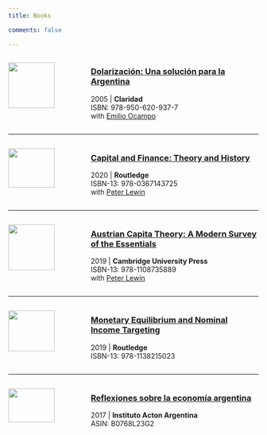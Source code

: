 ```yaml
---
title: Books

comments: false

---
```


::: columns

::: {.column width="30%"}
![](/pages/books/Book_5.jpg){width=80%}
:::

::: {.column width="70%"}
### [Dolarización: Una solución para la Argentina](https://dolarizacionunasolucionparaargentina.com/)  

2005 | **Claridad**  
ISBN: 978-950-620-937-7  
with [Emilio Ocampo](https://ucema.edu.ar/cgi-bin/profesores/listap.pl?id=15534)
:::

:::

---

::: columns

::: {.column width="30%"}
![](/pages/books/Book_4.jpg){width=80%}
:::

::: {.column width="70%"}
### [Capital and Finance: Theory and History](https://www.routledge.com/Capital-and-Finance-Theory-and-History/Lewin-Cachanosky/p/book/9780367143725)

2020 | **Routledge**  
ISBN-13: 978-0367143725  
with [Peter Lewin](http://www.utdallas.edu/~plewin/)
:::

:::

---

::: columns

::: {.column width="30%"}
![](/pages/books/Book_3.jpg){width=80%}
:::

::: {.column width="70%"}
### [Austrian Capita Theory: A Modern Survey of the Essentials](https://www.cambridge.org/us/academic/subjects/economics/economics-general-interest/austrian-capital-theory-modern-survey-essentials?format=PB&isbn=9781108735889)

2019 | **Cambridge University Press**  
ISBN-13: 978-1108735889  
with [Peter Lewin](http://www.utdallas.edu/~plewin/)
:::

:::

---

::: columns

::: {.column width="30%"}
![](/pages/books/Book_2.jpg){width=80%}
:::

::: {.column width="70%"}
### [Monetary Equilibrium and Nominal Income Targeting](https://www.routledge.com/Monetary-Equilibrium-and-Monetary-Theory-The-Case-of-Nominal-Income-Targeting/Cachanosky/p/book/9781138215023)

2019 | **Routledge**  
ISBN-13: 978-1138215023 
:::

:::

---

::: columns

::: {.column width="30%"}
![](/pages/books/Book_1.jpg){width=80%}
:::

::: {.column width="70%"}
### [Reflexiones sobre la economía argentina](https://www.amazon.com/Reflexiones-econom%C3%ADa-argentina-Biblioteca-Spanish-ebook/dp/B0768L23G2/ref=sr_1_17?ie=UTF8&qid=1507660240&sr=8-17&keywords=instituto+acton)

2017 | **Instituto Acton Argentina**  
ASIN: B0768L23G2
:::

:::


